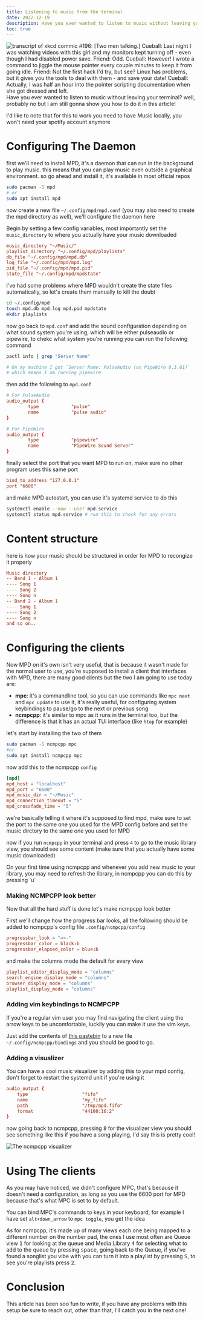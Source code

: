 ```yaml
---
title: Listening to music from the terminal
date: 2022-12-19
description: Have you ever wanted to listen to music without leaving your terminal? well, probably no but I am still gonna show you how to do it in this article
toc: true
---
```


<Img
  src="/command_line_fu.png"
  caption="xkcd#196"
  alt="transcript of xkcd commic #196:     [Two men talking.]
    Cueball: Last night I was watching videos with this girl and my monitors kept turning off - even though I had disabled power save.
    Friend: Odd.
    Cueball: However! I wrote a command to jiggle the mouse pointer every couple minutes to keep it from going idle.
    Friend: Not the first hack I'd try, but see? Linux has problems, but it gives you the tools to deal with them - and save your date!
    Cueball: Actually, I was half an hour into the pointer scripting documentation when she got dressed and left."
/>
Have you ever wanted to listen to music without leaving your terminal? well, probably
no but I am still gonna show you how to do it in this article!

I'd like to note that for this to work you need to have Music locally, you won't need your spotify account anymore

# Configuring The Daemon

first we'll need to install MPD, it's a daemon that can run in the background to play music. this means that you can play music even outside a graphical environment. so go ahead and install it, it's available in most official repos

```bash
sudo pacman -S mpd
# or
sudo apt install mpd
```

now create a new file `~/.config/mpd/mpd.conf` (you may also need to create the mpd directory as well), we'll configure the daemon here

Begin by setting a few config variables, most importantly set the `music_directory` to where you actually have your music downloaded

```conf title="mpd.conf"
music_directory "~/Music/"
playlist_directory "~/.config/mpd/playlists"
db_file "~/.config/mpd/mpd.db"
log_file "~/.config/mpd/mpd.log"
pid_file "~/.config/mpd/mpd.pid"
state_file "~/.config/mpd/mpdstate"
```

I've had some problems where MPD wouldn't create the state files automatically, so let's create them manually to kill the doubt

```bash
cd ~/.config/mpd
touch mpd.db mpd.log mpd.pid mpdstate
mkdir playlists
```

now go back to `mpd.conf` and add the sound configuration depending on what sound system you're using, which will be either pulseaudio or pipewire, to chekc what system you're running you can run the following command

```bash
pactl info | grep "Server Name"

# On my machine I got `Server Name: PulseAudio (on PipeWire 0.3.61)`
# which means I am running pipewire
```

then add the following to `mpd.conf`

```conf title="mpd.conf"
# For PulseAudio
audio_output {
        type            "pulse"
        name            "pulse audio"
}

# For PipeWire
audio_output {
        type            "pipewire"
        name            "PipeWire Sound Server"
}
```

finally select the port that you want MPD to run on, make sure no other program uses this same port

```conf title="mpd.conf"
bind_to_address "127.0.0.1"
port "6600"
```

and make MPD autostart, you can use it's systemd service to do this

```bash
systemctl enable --now --user mpd.service
systemctl status mpd.service # run this to check for any errors
```

# Content structure

here is how your music should be structured in order for MPD to recongize it properly

```conf
Music directory
-- Band 1 - Album 1
---- Song 1
---- Song 2
---- Song n
-- Band 2 - Album 1
---- Song 1
---- Song 2
---- Song n
and so on..
```

# Configuring the clients

Now MPD on it's own isn't very useful, that is because it wasn't made for the normal user to use, you're supposed to install a client that interfaces with MPD, there are many good clients but the two I am going to use today are:

- **mpc**: it's a commandline tool, so you can use commands like `mpc next` and `mpc update` to use it, it's really useful, for configuring system keybindings to pause/go to the next or previous song
- **ncmpcpp**: it's similar to mpc as it runs in the terminal too, but the difference is that it has an actual TUI interface (like `htop` for example)

let's start by installing the two of them

```bash
sudo pacman -S ncmpcpp mpc
#or
sudo apt install ncmpcpp mpc
```

now add this to the ncmpcpp `config`

```conf title=".config/ncmpcpp/config"
[mpd]
mpd_host = "localhost"
mpd_port = "6600"
mpd_music_dir = "~/Music"
mpd_connection_timeout = "5"
mpd_crossfade_time = "5"
```

we're basically telling it where it's supposed to find mpd, make sure to set the port to the same one you used for the MPD config before and set the music dirctory to the same one you used for MPD

now if you run `ncmpcpp` in your terminal and press `4` to go to the music library view, you should see some content (make sure that you actually have some music downloaded)

<Callout title="I am not seeing my music!">
  On your first time using ncmpcpp and whenever you add new music to your
  library, you may need to refresh the library, in ncmpcpp you can do this by
  pressing `u`
</Callout>

### Making NCMPCPP look better

Now that all the hard stuff is done let's make ncmpcpp look better

First we'll change how the progress bar looks, all the following should be added to ncmpcpp's config file `.config/ncmpcpp/config`

```conf
progressbar_look = "=>-"
progressbar_color = black:b
progressbar_elapsed_color = blue:b
```

and make the columns mode the default for every view

```conf
playlist_editor_display_mode = "columns"
search_engine_display_mode = "columns"
browser_display_mode = "columns"
playlist_display_mode = "columns"
```

### Adding vim keybindings to NCMPCPP

If you're a regular vim user you may find navigating the client using the arrow keys to be uncomfortable, luckily you can make it use the vim keys.

Just add the contents of [this pastebin](https://pastebin.com/YBN13W1T) to a new file `~/.config/ncmpcpp/bindings` and you should be good to go.

### Adding a visualizer

You can have a cool music visualizer by adding this to your mpd config, don't forget to restart the systemd unit if you're using it

```conf title="mpd.conf"
audio_output {
    type                    "fifo"
    name                    "my_fifo"
    path                    "/tmp/mpd.fifo"
    format                  "44100:16:2"
}
```

now going back to ncmpcpp, pressing <kbd>8</kbd> for the visualizer view you should see something like this if you have a song playing, I'd say this is pretty cool!

<Img src="/ncmpcpp-vis.png" alt="The ncmpcpp visualizer" />

# Using The clients

As you may have noticed, we didn't configure MPC, that's because it doesn't need a configuration, as long as you use the 6600 port for MPD because that's what MPC is set to by default.

You can bind MPC's commands to keys in your keyboard, for example I have set `alt+down_arrow` to `mpc toggle`, you get the idea

As for ncmpcpp, it's made up of many views each one being mapped to a different number on the number pad, the ones I use most often are Queue view <kbd>1</kbd> for looking at the queue and Media Library <kbd>4</kbd> for selecting what to add to the queue by pressing <kbd>space</kbd>, going back to the Queue, if you've found a songlist you vibe with you can turn it into a playlist by pressing <kbd>S</kbd>, to see you're playlists press <kbd>2</kbd>.

# Conclusion

This article has been soo fun to write, if you have any problems with this setup be sure to reach out, other than that, I'll catch you in the next one!

